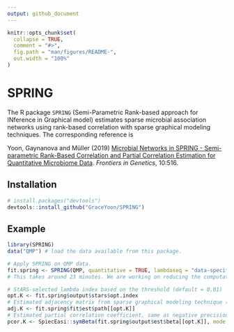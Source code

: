 ```yaml
---
output: github_document
---
```


<!-- README.md is generated from README.Rmd. Please edit that file -->

```r
knitr::opts_chunk$set(
  collapse = TRUE,
  comment = "#>",
  fig.path = "man/figures/README-",
  out.width = "100%"
)
```
# SPRING

<!-- badges: start -->
<!-- badges: end -->

The R package `SPRING` (Semi-Parametric Rank-based approach for INference in Graphical model) estimates sparse microbial association networks using rank-based correlation with sparse graphical modeling techniques. The corresponding reference is

Yoon, Gaynanova and M&uuml;ller (2019) [Microbial Networks in SPRING - Semi-parametric Rank-Based Correlation and Partial Correlation Estimation for Quantitative Microbiome Data](https://www.frontiersin.org/articles/10.3389/fgene.2019.00516/full). *Frontiers in Genetics*, 10:516.

## Installation

``` r
# install.packages("devtools")
devtools::install_github("GraceYoon/SPRING")
```
## Example

```r
library(SPRING)
data("QMP") # load the data available from this package.

# Apply SPRING on QMP data.
fit.spring <- SPRING(QMP, quantitative = TRUE, lambdaseq = "data-specific", nlambda = 50, rep.num = 50)
# This takes around 23 minutes. We are working on reducing the computation time (10/25/2019).

# StARS-selected lambda index based on the threshold (default = 0.01)
opt.K <- fit.spring$output$stars$opt.index
# Estimated adjacency matrix from sparse graphical modeling technique ("mb" method) (1 = edge, 0 = no edge)
adj.K <- fit.spring$fit$est$path[[opt.K]]
# Estimated partial correlation coefficient, same as negative precision matrix.
pcor.K <- SpiecEasi::symBeta(fit.spring$output$est$beta[[opt.K]], mode = 'maxabs')
```

